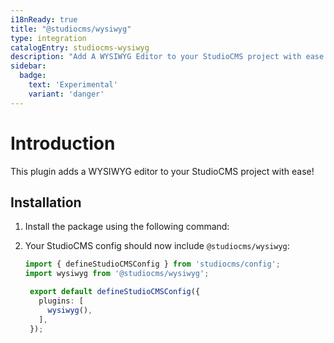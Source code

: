 ```yaml
---
i18nReady: true
title: "@studiocms/wysiwyg"
type: integration
catalogEntry: studiocms-wysiwyg
description: "Add A WYSIWYG Editor to your StudioCMS project with ease!"
sidebar:
  badge: 
    text: 'Experimental'
    variant: 'danger'
---
```



# Introduction

This plugin adds a WYSIWYG editor to your StudioCMS project with ease!

## Installation

1. Install the package using the following command:

   <PackageManagers pkg="studiocms" type='run' args='add @studiocms/wysiwyg' />

2. Your StudioCMS config should now include `@studiocms/wysiwyg`:

   ```ts twoslash title="studiocms.config.mjs" ins={2, 6}
   import { defineStudioCMSConfig } from 'studiocms/config';
   import wysiwyg from '@studiocms/wysiwyg';

    export default defineStudioCMSConfig({
      plugins: [
        wysiwyg(),
      ],
    });
   ```
